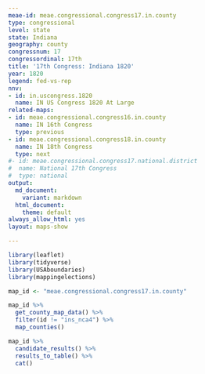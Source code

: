 ```yaml
---
meae-id: meae.congressional.congress17.in.county
type: congressional
level: state
state: Indiana
geography: county
congressnum: 17
congressordinal: 17th
title: '17th Congress: Indiana 1820'
year: 1820
legend: fed-vs-rep
nnv:
- id: in.uscongress.1820
  name: IN US Congress 1820 At Large
related-maps:
- id: meae.congressional.congress16.in.county
  name: IN 16th Congress
  type: previous
- id: meae.congressional.congress18.in.county
  name: IN 18th Congress
  type: next
#- id: meae.congressional.congress17.national.district
#  name: National 17th Congress
#  type: national
output:
  md_document:
    variant: markdown
  html_document:
    theme: default
always_allow_html: yes
layout: maps-show

---
```


```r
library(leaflet)
library(tidyverse)
library(USAboundaries)
library(mappingelections)

map_id <- "meae.congressional.congress17.in.county"
```

<div class="map">

```r
map_id %>%
  get_county_map_data() %>%
  filter(id != "ins_nca4") %>%
  map_counties()
```

</div>

<div class="results-table">

```r
map_id %>%
  candidate_results() %>%
  results_to_table() %>%
  cat()
```

</div>
